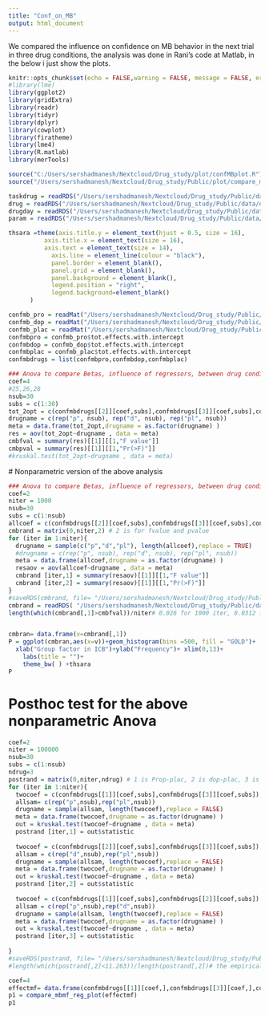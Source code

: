 ---
title: "Conf_on_MB"
output: html_document
---

We compared the influence on confidence on MB behavior in the next trial in three drug conditions, the analysis was done in Rani's code at Matlab, in the below i just show the plots.
```{r setup, include=FALSE}
knitr::opts_chunk$set(echo = FALSE,warning = FALSE, message = FALSE, error = FALSE, comment="", fig.align = "center" ) #,fig.width = 6,fig.height = 2
#library(lme)
library(ggplot2)
library(gridExtra)
library(readr)
library(tidyr)
library(dplyr)
library(cowplot)
library(firatheme)
library(lme4)
library(R.matlab)
library(merTools)

source("C:/Users/sershadmanesh/Nextcloud/Drug_study/plot/confMBplot.R")
source("/Users/sershadmanesh/Nextcloud/Drug_study/Public/plot/compare_mbmf_reg_plot.R")

taskdrug = readRDS("/Users/sershadmanesh/Nextcloud/Drug_study/Public/data/taskdrug2.rds") # the data including unchosen options
drug = readRDS("/Users/sershadmanesh/Nextcloud/Drug_study/Public/data/drug.rds")
drugday = readRDS("/Users/sershadmanesh/Nextcloud/Drug_study/Public/data/drugday_30")
param = readRDS("/Users/sershadmanesh/Nextcloud/Drug_study/Public/data/param_30_ordered")
```

```{r}
thsara =theme(axis.title.y = element_text(hjust = 0.5, size = 16),
          axis.title.x = element_text(size = 16),
          axis.text = element_text(size = 14),
            axis.line = element_line(colour = "black"),
            panel.border = element_blank(),
            panel.grid = element_blank(),
            panel.background = element_blank(),
            legend.position = "right",
            legend.background=element_blank()
      )
```

```{r}
confmb_pro = readMat("/Users/sershadmanesh/Nextcloud/Drug_study/Public/data/Data_in_matlab/tot_confMB_pro.mat")  # fixed+random, 30 subs
confmb_dop = readMat("/Users/sershadmanesh/Nextcloud/Drug_study/Public/data/Data_in_matlab/tot_confMB_dop.mat")
confmb_plac = readMat("/Users/sershadmanesh/Nextcloud/Drug_study/Public/data/Data_in_matlab/tot_confMB_plac.mat")
confmbpro = confmb_pro$tot.effects.with.intercept
confmbdop = confmb_dop$tot.effects.with.intercept
confmbplac = confmb_plac$tot.effects.with.intercept
confmbdrugs = list(confmbpro,confmbdop,confmbplac)
```

```{r}
### Anova to compare Betas, influence of regressors, between drug conditions
coef=4
#25,26,28
nsub=30
subs = c(1:30)
tot_2opt = c(confmbdrugs[[2]][coef,subs],confmbdrugs[[3]][coef,subs],confmbdrugs[[1]][coef,subs])
drugname = c(rep("p", nsub), rep("d", nsub), rep("pl", nsub))
meta = data.frame(tot_2opt,drugname = as.factor(drugname) )
res = aov(tot_2opt~drugname , data = meta)
cmbfval = summary(res)[[1]][[1,"F value"]]
cmbpval = summary(res)[[1]][[1,"Pr(>F)"]]
#kruskal.test(tot_2opt~drugname , data = meta) 
```
 # Nonparametric version of the above analysis
```{r}
### Anova to compare Betas, influence of regressors, between drug conditions
coef=2
niter = 1000
nsub=30
subs = c(1:nsub)
allcoef = c(confmbdrugs[[2]][coef,subs],confmbdrugs[[3]][coef,subs],confmbdrugs[[1]][coef,subs])
cmbrand = matrix(0,niter,2) # 2 is for fvalue and pvalue
for (iter in 1:niter){
  drugname = sample(c("p","d","pl"), length(allcoef),replace = TRUE)
  #drugname = c(rep("p", nsub), rep("d", nsub), rep("pl", nsub))
  meta = data.frame(allcoef,drugname = as.factor(drugname) )
  resaov = aov(allcoef~drugname , data = meta)
  cmbrand [iter,1] = summary(resaov)[[1]][[1,"F value"]]
  cmbrand [iter,2] = summary(resaov)[[1]][[1,"Pr(>F)"]]
}
#saveRDS(cmbrand, file= "/Users/sershadmanesh/Nextcloud/Drug_study/Public/data/permutatedAnova_ConfonMB.rds")
cmbrand = readRDS( "/Users/sershadmanesh/Nextcloud/Drug_study/Public/data/permutatedAnova_ConfonMB.rds")
length(which(cmbrand[,1]>cmbfval))/niter# 0.026 for 1000 iter, 0.0312 for 10^5


cmbran= data.frame(v=cmbrand[,1])
P = ggplot(cmbran,aes(x=v))+geom_histogram(bins =500, fill = "GOLD")+
  xlab("Group factor in ICB")+ylab("Frequency")+ xlim(0,13)+
    labs(title = "")+
    theme_bw( ) +thsara
P
```


# Posthoc test for the above nonparametric Anova
```{r}
coef=2
niter = 100000
nsub=30
subs = c(1:nsub)
ndrug=3
postrand = matrix(0,niter,ndrug) # 1 is Prop-plac, 2 is dop-plac, 3 is prop-dop
for (iter in 1:niter){
  twocoef = c(confmbdrugs[[1]][coef,subs],confmbdrugs[[3]][coef,subs])
  allsam= c(rep("p",nsub),rep("pl",nsub))
  drugname = sample(allsam, length(twocoef),replace = FALSE)
  meta = data.frame(twocoef,drugname = as.factor(drugname) )
  out = kruskal.test(twocoef~drugname , data = meta)
  postrand [iter,1] = out$statistic
  
  twocoef = c(confmbdrugs[[2]][coef,subs],confmbdrugs[[3]][coef,subs])
  allsam = c(rep("d",nsub),rep("pl",nsub))
  drugname = sample(allsam, length(twocoef),replace = FALSE)
  meta = data.frame(twocoef,drugname = as.factor(drugname) )
  out = kruskal.test(twocoef~drugname , data = meta) 
  postrand [iter,2] = out$statistic
  
  twocoef = c(confmbdrugs[[1]][coef,subs],confmbdrugs[[2]][coef,subs])
  allsam = c(rep("p",nsub),rep("d",nsub))
  drugname = sample(allsam, length(twocoef),replace = FALSE)
  meta = data.frame(twocoef,drugname = as.factor(drugname) )
  out = kruskal.test(twocoef~drugname , data = meta) 
  postrand [iter,3] = out$statistic
 
}
#saveRDS(postrand, file= "/Users/sershadmanesh/Nextcloud/Drug_study/Public/data/permut_posthoc_CONFonMB.rds")
#length(which(postrand[,2]<11.263))/length(postrand[,2])# the empirical result for Dopamine influence on CONFMB

```

```{r}
coef=4
effectmf= data.frame(confmbdrugs[[1]][coef,],confmbdrugs[[3]][coef,],confmbdrugs[[2]][coef,])
p1 = compare_mbmf_reg_plot(effectmf)
p1
```
